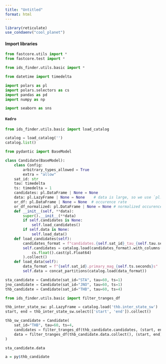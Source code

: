 ```yaml
---
title: "Untitled"
format: html
---
```


```r
library(reticulate)
use_condaenv("cool_planet")
```

#### Import libraries

```python
from fastcore.utils import *
from fastcore.test import *

from ids_finder.utils.basic import *

from datetime import timedelta

import polars as pl
import polars.selectors as cs
import pandas as pd
import numpy as np

import seaborn as sns
```

#### `Kedro`

```python
from ids_finder.utils.basic import load_catalog

catalog = load_catalog('')
catalog.list()
```

```python
from pydantic import BaseModel

class Candidate(BaseModel):
    class Config:
        arbitrary_types_allowed = True
        extra = "allow"
    sat_id: str
    tau: timedelta
    ts: timedelta = 1
    candidates: pl.DataFrame | None = None
    data: pl.LazyFrame | None = None    # data is large, so we use `pl.LazyFrame` to save memory
    or_df: pl.DataFrame | None = None  # occurence rate
    or_df_normalized: pl.DataFrame | None = None # normalized occurence rate
    def __init__(self, **data):
        super().__init__(**data)
        if self.candidates is None:
            self.load_candidates()
        if self.data is None:
            self.load_data()
    def load_candidates(self):
        candidates_format = f"candidates.{self.sat_id}_tau_{self.tau.seconds}s"
        self.candidates = catalog.load(candidates_format).with_columns(
            cs.float().cast(pl.Float64)
        ).collect()
    def load_data(self):
        data_format = f"{self.sat_id}.primary_mag_{self.ts.seconds}s"
        self.data = concat_partitions(catalog.load(data_format))

```

```python
sta_candidate = Candidate(sat_id="STA", tau=60, ts=1)
jno_candidate = Candidate(sat_id="JNO", tau=60, ts=1)
thb_candidate = Candidate(sat_id="THB", tau=60, ts=4)

```

```python
from ids_finder.utils.basic import filter_tranges_df

thb_inter_state_sw: pl.LazyFrame = catalog.load('thb.inter_state_sw')
start, end = thb_inter_state_sw.select(['start', 'end']).collect()

thb_sw_candidate = Candidate(
    sat_id="THB", tau=60, ts=4,
    candidates = filter_tranges_df(thb_candidate.candidates, (start, end)), 
    data = filter_tranges_df(thb_candidate.data.collect(), (start, end)).lazy()
)
```

```python
sta_candidate.data
```

```r
a = py$thb_candidate
```
